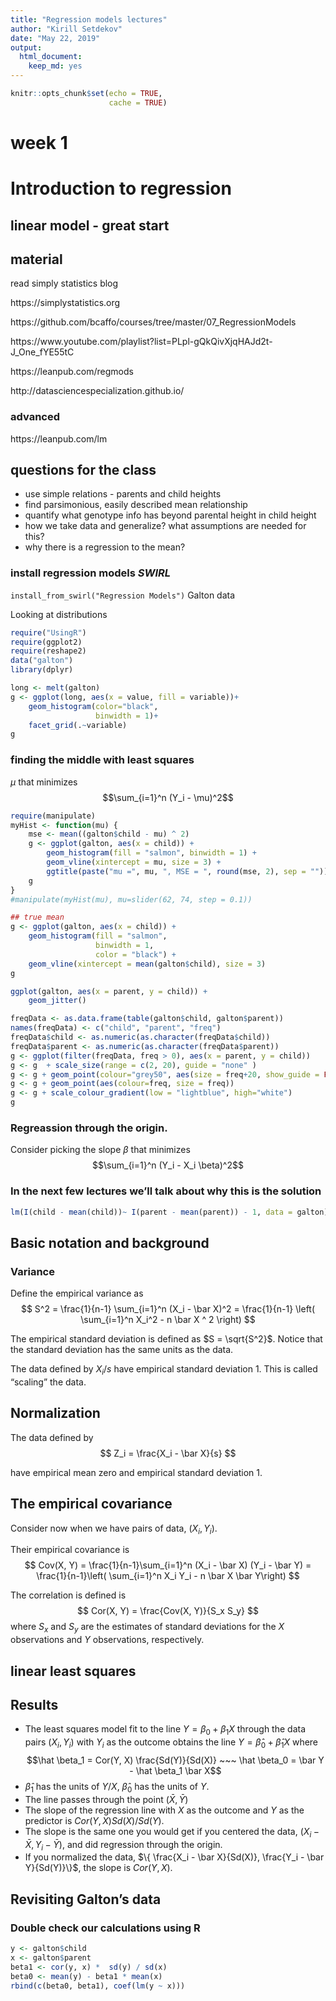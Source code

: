 ```yaml
---
title: "Regression models lectures"
author: "Kirill Setdekov"
date: "May 22, 2019"
output:
  html_document:
    keep_md: yes
---
```


```r
knitr::opts_chunk$set(echo = TRUE,
                      cache = TRUE)
```

# week 1
# Introduction to regression

## linear model - great start

## material

read simply statistics blog

https://simplystatistics.org

https://github.com/bcaffo/courses/tree/master/07_RegressionModels

https://www.youtube.com/playlist?list=PLpl-gQkQivXjqHAJd2t-J_One_fYE55tC

https://leanpub.com/regmods

http://datasciencespecialization.github.io/ 

### advanced

https://leanpub.com/lm 

## questions for the class

* use simple relations - parents and child heights
* find parsimonious, easily described mean relationship
* quantify what genotype info has beyond parental height in child height
* how we take data and generalize? what assumptions are needed for this?
* why there is a regression to the mean?

### install regression models _SWIRL_

`
install_from_swirl("Regression Models")
`
Galton data

Looking at distributions

```r
require("UsingR")
require(ggplot2)
require(reshape2)
data("galton")
library(dplyr)

long <- melt(galton)
g <- ggplot(long, aes(x = value, fill = variable))+
    geom_histogram(color="black",
                   binwidth = 1)+
    facet_grid(.~variable)
g
```

### finding the middle with least squares

$\mu$
  that minimizes $$\sum_{i=1}^n (Y_i - \mu)^2$$

```r
require(manipulate)
myHist <- function(mu) {
    mse <- mean((galton$child - mu) ^ 2)
    g <- ggplot(galton, aes(x = child)) +
        geom_histogram(fill = "salmon", binwidth = 1) +
        geom_vline(xintercept = mu, size = 3) +
        ggtitle(paste("mu =", mu, ", MSE = ", round(mse, 2), sep = ""))
    g
}
#manipulate(myHist(mu), mu=slider(62, 74, step = 0.1))

## true mean
g <- ggplot(galton, aes(x = child)) +
    geom_histogram(fill = "salmon",
                   binwidth = 1,
                   color = "black") +
    geom_vline(xintercept = mean(galton$child), size = 3)
g
```

```r
ggplot(galton, aes(x = parent, y = child)) +
    geom_jitter()

freqData <- as.data.frame(table(galton$child, galton$parent))
names(freqData) <- c("child", "parent", "freq")
freqData$child <- as.numeric(as.character(freqData$child))
freqData$parent <- as.numeric(as.character(freqData$parent))
g <- ggplot(filter(freqData, freq > 0), aes(x = parent, y = child))
g <- g  + scale_size(range = c(2, 20), guide = "none" )
g <- g + geom_point(colour="grey50", aes(size = freq+20, show_guide = FALSE))
g <- g + geom_point(aes(colour=freq, size = freq))
g <- g + scale_colour_gradient(low = "lightblue", high="white")                    
g
```

### Regreassion through the origin.

Consider picking the slope $\beta$ that minimizes $$\sum_{i=1}^n (Y_i - X_i \beta)^2$$


### In the next few lectures we'll talk about why this is the solution
```r
lm(I(child - mean(child))~ I(parent - mean(parent)) - 1, data = galton)
```

## Basic notation and background 

### Variance

Define the empirical variance as 
$$
S^2 = \frac{1}{n-1} \sum_{i=1}^n (X_i - \bar X)^2 
= \frac{1}{n-1} \left( \sum_{i=1}^n X_i^2 - n \bar X ^ 2 \right)
$$
 
The empirical standard deviation is defined as
$S = \sqrt{S^2}$. Notice that the standard deviation has the same units as the data.

The data defined by $X_i / s$ have empirical standard deviation 1. This is called "scaling" the data.

## Normalization

The data defined by
$$
Z_i = \frac{X_i - \bar X}{s}
$$

have empirical mean zero and empirical standard deviation 1. 

## The empirical covariance
 Consider now when we have pairs of data, $(X_i, Y_i)$.

 Their empirical covariance is 
$$
Cov(X, Y) = 
\frac{1}{n-1}\sum_{i=1}^n (X_i - \bar X) (Y_i - \bar Y)
= \frac{1}{n-1}\left( \sum_{i=1}^n X_i Y_i - n \bar X \bar Y\right)
$$

 The correlation is defined is
$$
Cor(X, Y) = \frac{Cov(X, Y)}{S_x S_y}
$$
where $S_x$ and $S_y$ are the estimates of standard deviations 
for the $X$ observations and $Y$ observations, respectively.

## linear least squares

## Results
* The least squares model fit to the line $Y = \beta_0 + \beta_1 X$ through the data pairs $(X_i, Y_i)$ with $Y_i$ as the outcome obtains the line $Y = \hat \beta_0 + \hat \beta_1 X$ where
  $$\hat \beta_1 = Cor(Y, X) \frac{Sd(Y)}{Sd(X)} ~~~ \hat \beta_0 = \bar Y - \hat \beta_1 \bar X$$
* $\hat \beta_1$ has the units of $Y / X$, $\hat \beta_0$ has the units of $Y$.
* The line passes through the point $(\bar X, \bar Y$)
* The slope of the regression line with $X$ as the outcome and $Y$ as the predictor is $Cor(Y, X) Sd(X)/ Sd(Y)$. 
* The slope is the same one you would get if you centered the data,
$(X_i - \bar X, Y_i - \bar Y)$, and did regression through the origin.
* If you normalized the data, $\{ \frac{X_i - \bar X}{Sd(X)}, \frac{Y_i - \bar Y}{Sd(Y)}\}$, the slope is $Cor(Y, X)$.

## Revisiting Galton's data
### Double check our calculations using R

```r
y <- galton$child
x <- galton$parent
beta1 <- cor(y, x) *  sd(y) / sd(x)
beta0 <- mean(y) - beta1 * mean(x)
rbind(c(beta0, beta1), coef(lm(y ~ x)))
```